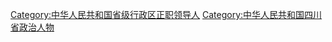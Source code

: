 [[Category:中华人民共和国省级行政区正职领导人|Category:中华人民共和国省级行政区正职领导人]]
[[Category:中华人民共和国四川省政治人物‎|Category:中华人民共和国四川省政治人物‎]]